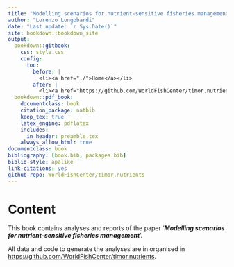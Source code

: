 ```yaml
---
title: "Modelling scenarios for nutrient-sensitive fisheries management"
author: "Lorenzo Longobardi"
date: "Last update: `r Sys.Date()`"
site: bookdown::bookdown_site
output:
  bookdown::gitbook:
    css: style.css
    config:
      toc:
        before: |
          <li><a href="./">Home</a></li>
        after: |
          <li><a href="https://github.com/WorldFishCenter/timor.nutrients" target="blank">GitHub</a></li>
  bookdown::pdf_book:
    documentclass: book
    citation_package: natbib
    keep_tex: true
    latex_engine: pdflatex
    includes:
      in_header: preamble.tex
    always_allow_html: true
documentclass: book
bibliography: [book.bib, packages.bib]
biblio-style: apalike
link-citations: yes
github-repo: WorldFishCenter/timor.nutrients
---
```

# Content

This book contains analyses and reports of the paper '***Modelling scenarios for nutrient-sensitive fisheries management***'.

All data and code to generate the analyses are in organised in <https://github.com/WorldFishCenter/timor.nutrients>.
